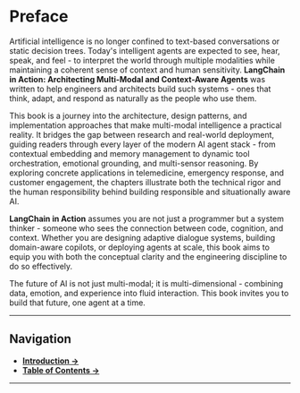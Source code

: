 # Preface

Artificial intelligence is no longer confined to text-based conversations or static decision trees. Today's intelligent agents are expected to see, hear, speak, and feel - to interpret the world through multiple modalities while maintaining a coherent sense of context and human sensitivity. **LangChain in Action: Architecting Multi-Modal and Context-Aware Agents** was written to help engineers and architects build such systems - ones that think, adapt, and respond as naturally as the people who use them.

This book is a journey into the architecture, design patterns, and implementation approaches that make multi-modal intelligence a practical reality. It bridges the gap between research and real-world deployment, guiding readers through every layer of the modern AI agent stack - from contextual embedding and memory management to dynamic tool orchestration, emotional grounding, and multi-sensor reasoning. By exploring concrete applications in telemedicine, emergency response, and customer engagement, the chapters illustrate both the technical rigor and the human responsibility behind building responsible and situationally aware AI.

**LangChain in Action** assumes you are not just a programmer but a system thinker - someone who sees the connection between code, cognition, and context. Whether you are designing adaptive dialogue systems, building domain-aware copilots, or deploying agents at scale, this book aims to equip you with both the conceptual clarity and the engineering discipline to do so effectively.

The future of AI is not just multi-modal; it is multi-dimensional - combining data, emotion, and experience into fluid interaction. This book invites you to build that future, one agent at a time.

---

## Navigation

- **[Introduction →](./)**
- **[Table of Contents →](./table-of-contents)**

---
